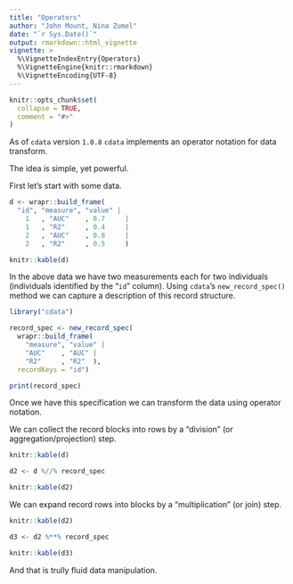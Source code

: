 ```yaml
---
title: "Operators"
author: "John Mount, Nina Zumel"
date: "`r Sys.Date()`"
output: rmarkdown::html_vignette
vignette: >
  %\VignetteIndexEntry{Operators}
  %\VignetteEngine{knitr::rmarkdown}
  %\VignetteEncoding{UTF-8}
---
```


```r
knitr::opts_chunk$set(
  collapse = TRUE,
  comment = "#>"
)
```

As of `cdata` version `1.0.8` `cdata` implements an operator notation for data transform.

The idea is simple, yet powerful.

First let's start with some data.

```r

d <- wrapr::build_frame(
  "id", "measure", "value" |
    1   , "AUC"    , 0.7     |
    1   , "R2"     , 0.4     |
    2   , "AUC"    , 0.8     |
    2   , "R2"     , 0.5     )

knitr::kable(d)
```

In the above data we have two measurements each for two individuals (individuals identified by the "`id`" column).  Using `cdata`'s `new_record_spec()` method we can capture a description of this record structure.

```r
library("cdata")

record_spec <- new_record_spec(
  wrapr::build_frame(
    "measure", "value" |
    "AUC"    , "AUC" |
    "R2"     , "R2"  ),
  recordKeys = "id")

print(record_spec)
```

Once we have this specification we can transform the data using operator notation.

We can collect the record blocks into rows by a "division" (or aggregation/projection) step.

```r
knitr::kable(d)

d2 <- d %//% record_spec

knitr::kable(d2)
```

We can expand record rows into blocks by a "multiplication" (or join) step.

```r
knitr::kable(d2)

d3 <- d2 %**% record_spec

knitr::kable(d3)
```

And that is trully fluid data manipulation.

